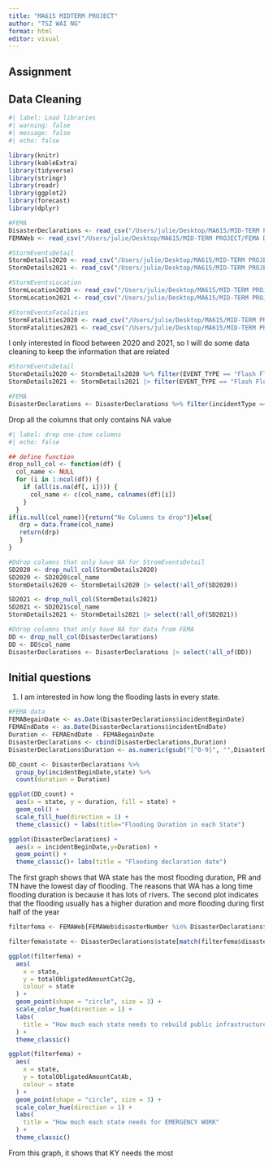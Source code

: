 ```yaml
---
title: "MA615 MIDTERM PROJECT"
author: "TSZ WAI NG"
format: html
editor: visual
---
```


## Assignment

## Data Cleaning

```r
#| label: Load libraries
#| warning: false
#| message: false
#| echo: false

library(knitr)  
library(kableExtra)
library(tidyverse)
library(stringr)
library(readr)
library(ggplot2)
library(forecast)
library(dplyr)
```

<!-- Read the file -->

```r
#FEMA
DisasterDeclarations <- read_csv("/Users/julie/Desktop/MA615/MID-TERM PROJECT/FEMA DATASETS/DisasterDeclarationsSummaries.csv")
FEMAWeb <- read_csv("/Users/julie/Desktop/MA615/MID-TERM PROJECT/FEMA DATASETS/FemaWebDisasterSummaries.csv")

#StormEventsDetail
StormDetails2020 <- read_csv("/Users/julie/Desktop/MA615/MID-TERM PROJECT/NOAA STORM EVENTS DATABASE/StormEvents_details-ftp_v1.0_d2020_c20230927.csv")
StormDetails2021 <- read_csv("/Users/julie/Desktop/MA615/MID-TERM PROJECT/NOAA STORM EVENTS DATABASE/StormEvents_details-ftp_v1.0_d2021_c20231017.csv")

#StormEventsLocation
StormLocation2020 <- read_csv("/Users/julie/Desktop/MA615/MID-TERM PROJECT/NOAA STORM EVENTS DATABASE/StormEvents_locations-ftp_v1.0_d2020_c20230927.csv")
StormLocation2021 <- read_csv("/Users/julie/Desktop/MA615/MID-TERM PROJECT/NOAA STORM EVENTS DATABASE/StormEvents_locations-ftp_v1.0_d2021_c20231017.csv")

#StormEventsFatalities
StormFatalities2020 <- read_csv("/Users/julie/Desktop/MA615/MID-TERM PROJECT/NOAA STORM EVENTS DATABASE/StormEvents_fatalities-ftp_v1.0_d2020_c20230927.csv")
StormFatalities2021 <- read_csv("/Users/julie/Desktop/MA615/MID-TERM PROJECT/NOAA STORM EVENTS DATABASE/StormEvents_fatalities-ftp_v1.0_d2021_c20231017.csv")
```

I only interested in flood between 2020 and 2021, so I will do some data cleaning to keep the information that are related

```r
#StormEventsDetail
StormDetails2020 <- StormDetails2020 %>% filter(EVENT_TYPE == "Flash Flood")
StormDetails2021 <- StormDetails2021 |> filter(EVENT_TYPE == "Flash Flood")

#FEMA
DisasterDeclarations <- DisasterDeclarations %>% filter(incidentType == "Flood" & year(incidentBeginDate) %in% c(2020,2021))
```

Drop all the columns that only contains NA value

```r
#| label: drop one-item columns
#| echo: false

## define function
drop_null_col <- function(df) {
  col_name <- NULL
  for (i in 1:ncol(df)) {
    if (all(is.na(df[, i]))) {
      col_name <- c(col_name, colnames(df)[i])
    }
  }
if(is.null(col_name)){return("No Columns to drop")}else{
   drp = data.frame(col_name)
   return(drp)
   }
}

#Ddrop columns that only have NA for StromEventsDetail
SD2020 <- drop_null_col(StormDetails2020)
SD2020 <- SD2020$col_name
StormDetails2020 <- StormDetails2020 |> select(!all_of(SD2020))

SD2021 <- drop_null_col(StormDetails2021)
SD2021 <- SD2021$col_name
StormDetails2021 <- StormDetails2021 |> select(!all_of(SD2021))

#Ddrop columns that only have NA for data from FEMA
DD <- drop_null_col(DisasterDeclarations)
DD <- DD$col_name
DisasterDeclarations <- DisasterDeclarations |> select(!all_of(DD))
```

## Initial questions

1.  I am interested in how long the flooding lasts in every state.

```r
#FEMA data
FEMABegainDate <- as.Date(DisasterDeclarations$incidentBeginDate)
FEMAEndDate <- as.Date(DisasterDeclarations$incidentEndDate)
Duration <- FEMAEndDate - FEMABegainDate
DisasterDeclarations <- cbind(DisasterDeclarations,Duration)
DisasterDeclarations$Duration <- as.numeric(gsub("[^0-9]", "",DisasterDeclarations$Duration))

DD_count <- DisasterDeclarations %>%
  group_by(incidentBeginDate,state) %>%
  count(duration = Duration)
```

```r
ggplot(DD_count) +
  aes(x = state, y = duration, fill = state) +
  geom_col() +
  scale_fill_hue(direction = 1) +
  theme_classic() + labs(title="Flooding Duration in each State")

ggplot(DisasterDeclarations) +
  aes(x = incidentBeginDate,y=Duration) +
  geom_point() +
  theme_classic()+ labs(title = "Flooding declaration date")
```

The first graph shows that WA state has the most flooding duration, PR and TN have the lowest day of flooding. The reasons that WA has a long time flooding duration is because it has lots of rivers. The second plot indicates that the flooding usually has a higher duration and more flooding during first half of the year

```r
filterfema <- FEMAWeb[FEMAWeb$disasterNumber %in% DisasterDeclarations$disasterNumber,]

filterfema$state <- DisasterDeclarations$state[match(filterfema$disasterNumber, DisasterDeclarations$disasterNumber)]

ggplot(filterfema) +
  aes(
    x = state,
    y = totalObligatedAmountCatC2g,
    colour = state
  ) +
  geom_point(shape = "circle", size = 3) +
  scale_color_hue(direction = 1) +
  labs(
    title = "How much each state needs to rebuild public infrastructure"
  ) +
  theme_classic()

ggplot(filterfema) +
  aes(
    x = state,
    y = totalObligatedAmountCatAb,
    colour = state
  ) +
  geom_point(shape = "circle", size = 3) +
  scale_color_hue(direction = 1) +
  labs(
    title = "How much each state needs for EMERGENCY WORK"
  ) +
  theme_classic()

```

From this graph, it shows that KY needs the most
